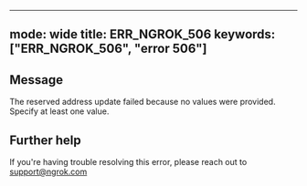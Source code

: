 
---
mode: wide
title: ERR_NGROK_506
keywords: ["ERR_NGROK_506", "error 506"]
---

## Message
The reserved address update failed because no values were provided. Specify at least one value.




## Further help
If you're having trouble resolving this error, please reach out to [support@ngrok.com](mailto:support@ngrok.com?subject=Help%20with%20ERR_NGROK_506)

